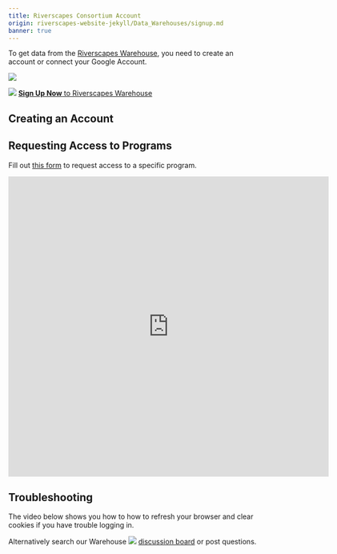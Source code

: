 ```yaml
---
title: Riverscapes Consortium Account
origin: riverscapes-website-jekyll/Data_Warehouses/signup.md
banner: true
---
```


To get data from the [Riverscapes Warehouse](http://data.riverscapes.net), you need to create an account or connect your Google Account. 

<img src="/images/data/Riverscapes Warehouse Loggin.png" to="http://data.riverscapes.net"/> 

<img src="/images/data/RiverscapesWarehouseCloud_32png.png" to="http://data.riverscapes.net" noWrap /> [**Sign Up Now** to Riverscapes Warehouse](http://data.riverscapes.net)

## Creating an Account

<YouTubeEmbed videoId="Ac1FwBzsig4" />

## Requesting Access to Programs

Fill out [this form](https://forms.gle/pXwXytzMCK4a3xj29) to request access to a specific program.

<iframe src="https://docs.google.com/forms/d/e/1FAIpQLSctgJs3PbzJF5U-MvcV_2p9jRXkiOhT0Q7yK6PfCAauTtgy1Q/viewform?embedded=true" width="640" height="600" frameborder="0" marginheight="0" marginwidth="0">Loading…</iframe>

##  Troubleshooting

The video below shows you how to how to refresh your browser and clear cookies if you have trouble logging in.

<YouTubeEmbed videoId="Or3Gr7z5eA4" />

Alternatively search our Warehouse <img src="/images/data/RiverscapesWarehouseCloud_32png.png" to="https://github.com/Riverscapes/riverscapes-website/discussions/categories/riverscapes-warehouse" noWrap/> [discussion board](https://github.com/Riverscapes/riverscapes-website/discussions/categories/riverscapes-warehouse)  or post questions.

